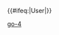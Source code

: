 {{userbox-level
| level    = 4
| id       = [[go]]
| id-s     = 12
| info     = 这个用户'''[[:Category:go-4 使用者|专业地]]'''使用'''[[:Category:go 使用者|go语言]]'''。
| usercategory  = go-4 使用者
| nocat = {{{nocat|}}}
}}<includeonly>{{#ifeq:{{NAMESPACE}}|User|[[Category:维基程序员|{{PAGENAME}}]]}}</includeonly>
<noinclude>
[[Category:程式用戶框模板|go-4]]</noinclude>